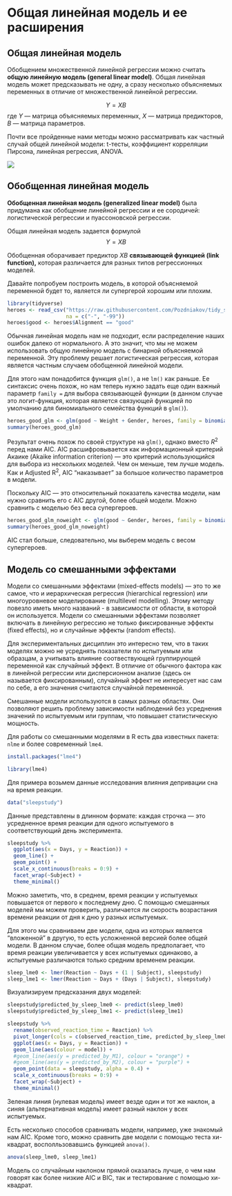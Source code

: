 # Общая линейная модель и ее расширения {#sec-glm_general}

## Общая линейная модель {#sec-general_linear_model}

Обобщением множественной линейной регрессии можно считать **общую линейную модель (general linear model)**. Общая линейная модель может предсказывать не одну, а сразу несколько объясняемых переменных в отличие от множественной линейной регрессии.

$$Y = XB$$ где $Y$ --- матрица объясняемых переменных, $X$ --- матрица предикторов, $B$ --- матрица параметров.

Почти все пройденные нами методы можно рассматривать как частный случай общей линейной модели: t-тесты, коэффициент корреляции Пирсона, линейная регрессия, ANOVA.

![](https://lindeloev.github.io/tests-as-linear/linear_tests_cheat_sheet.png)

## Обобщенная линейная модель {#sec-glm_model}

**Обобщенная линейная модель (generalized linear model)** была придумана как обобщение линейной регрессии и ее сородичей: логистической регрессии и пуассоновской регрессии.

Общая линейная модель задается формулой $$Y = XB$$

Обобщенная оборачивает предиктор $XB$ **связывающей функцией (link function),** которая различается для разных типов регрессионных моделей.

Давайте попробуем построить модель, в которой объясняемой переменной будет то, является ли супергерой хорошим или плохим.

```r
library(tidyverse)
heroes <- read_csv("https://raw.githubusercontent.com/Pozdniakov/tidy_stats/master/data/heroes_information.csv",
                   na = c("-", "-99"))
heroes$good <- heroes$Alignment == "good"
```

Обычная линейная модель нам не подходит, если распределение наших ошибок далеко от нормального. А это значит, что мы не можем использовать общую линейную модель с бинарной объясняемой переменной. Эту проблему решает логистическая регрессия, которая является частным случаем обобщенной линейной модели.

Для этого нам понадобится функция `glm()`, а не `lm()` как раньше. Ее синтаксис очень похож, но нам теперь нужно задать еще один важный параметр `family =` для выбора связывающей функции (в данном случае это логит-функция, которая является связующей функцией по умолчанию для биномиального семейства функций в `glm()`).

```r
heroes_good_glm <- glm(good ~ Weight + Gender, heroes, family = binomial()) 
summary(heroes_good_glm)
```

Результат очень похож по своей структуре на `glm()`, однако вместо $R^2$ перед нами AIC. AIC расшифровывается как информационный критерий Акаике (Akaike information criterion) --- это критерий использующийся для выбора из нескольких моделей. Чем он меньше, тем лучше модель. Как и Adjusted R^2^, AIC "наказывает" за большое количество параметров в модели.

Поскольку AIC --- это относительный показатель качества модели, нам нужно сравнить его с AIC другой, более общей модели. Можно сравнить с моделью без веса супергероев.

```r
heroes_good_glm_noweight <- glm(good ~ Gender, heroes, family = binomial()) 
summary(heroes_good_glm_noweight)
```

AIC стал больше, следовательно, мы выберем модель с весом супергероев.

## Модель со смешанными эффектами {#sec-lme_model}

Модели со смешанными эффектами (mixed-effects models) --- это то же самое, что и иерархическая регрессия (hierarchical regression) или многоуровневое моделирование (multilevel modelling). Этому методу повезло иметь много названий - в зависимости от области, в которой он используется. Модели со смешанными эффектами позволяет включать в линейную регрессию не только фиксированные эффекты (fixed effects), но и случайные эффекты (random effects).

Для экспериментальных дисциплин это интересно тем, что в таких моделях можно не усреднять показатели по испытуемым или образцам, а учитывать влияние соотвествующей группирующей переменной как случайный эффект. В отличие от обычного фактора как в линейной регрессии или дисперсионном анализе (здесь он называется фиксированным), случайный эффект не интересует нас сам по себе, а его значения считаются случайной переменной.

Смешанные модели используются в самых разных областях. Они позволяют решить проблему зависимости наблюдений без усреднения значений по испытуемым или группам, что повышает статистическую мощность.

Для работы со смешанными моделями в R есть два известных пакета: `nlme` и более современный `lme4`.

```r
install.packages("lme4")
```

```r
library(lme4)
```

Для примера возьмем данные исследования влияния депривации сна на время реакции.

```r
data("sleepstudy")
```

Данные представлены в длинном формате: каждая строчка --- это усредненное время реакции для одного испытуемого в соответствующий день эксперимента.

```r
sleepstudy %>%
  ggplot(aes(x = Days, y = Reaction)) +
  geom_line() +
  geom_point() +
  scale_x_continuous(breaks = 0:9) +
  facet_wrap(~Subject) +
  theme_minimal()
```

Можно заметить, что, в среднем, время реакции у испытуемых повышается от первого к последнему дню. С помощью смешанных моделей мы можем проверить, различается ли скорость возрастания времени реакции от дня к дню у разных испытуемых.

Для этого мы сравниваем две модели, одна из которых является "вложенной" в другую, то есть усложненной версией более общей модели. В данном случае, более общая модель предполагает, что время реакции увеличивается у всех испытуемых одинаково, а испытуемые различаются только средним временем реакции.

```r
sleep_lme0 <- lmer(Reaction ~ Days + (1 | Subject), sleepstudy)
sleep_lme1 <- lmer(Reaction ~ Days + (Days | Subject), sleepstudy)
```

Визуализируем предсказания двух моделей:

```r
sleepstudy$predicted_by_sleep_lme0 <- predict(sleep_lme0)
sleepstudy$predicted_by_sleep_lme1 <- predict(sleep_lme1)
```

```r
sleepstudy %>%
  rename(observed_reaction_time = Reaction) %>%
  pivot_longer(cols = c(observed_reaction_time, predicted_by_sleep_lme0, predicted_by_sleep_lme1), names_to = "model", values_to = "Reaction") %>%
  ggplot(aes(x = Days, y = Reaction)) +
  geom_line(aes(colour = model)) +
  #geom_line(aes(y = predicted_by_M1), colour = "orange") + 
  #geom_line(aes(y = predicted_by_M2), colour = "purple") +   
  geom_point(data = sleepstudy, alpha = 0.4) +
  scale_x_continuous(breaks = 0:9) +
  facet_wrap(~Subject) +
  theme_minimal()
```

Зеленая линия (нулевая модель) имеет везде один и тот же наклон, а синяя (альтернативная модель) имеет разный наклон у всех испытуемых.

Есть несколько способов сравнивать модели, например, уже знакомый нам AIC. Кроме того, можно сравнить две модели с помощью теста хи-квадрат, восполльзовавшись функцией `anova()`.

```r
anova(sleep_lme0, sleep_lme1)
```

Модель со случайным наклоном прямой оказалась лучше, о чем нам говорят как более низкие AIC и BIC, так и тестирование с помощью хи-квадрат.
